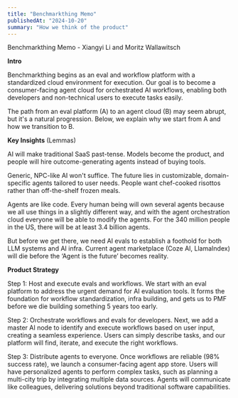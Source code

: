 ```yaml
---
title: "Benchmarkthing Memo"
publishedAt: "2024-10-20"
summary: "How we think of the product"
---
```


Benchmarkthing Memo - Xiangyi Li and Moritz Wallawitsch

**Intro**

Benchmarkthing begins as an eval and workflow platform with a standardized cloud environment for execution. Our goal is to become a consumer-facing agent cloud for orchestrated AI workflows, enabling both developers and non-technical users to execute tasks easily.

The path from an eval platform (A) to an agent cloud (B) may seem abrupt, but it's a natural progression. Below, we explain why we start from A and how we transition to B.

**Key Insights** (Lemmas)

AI will make traditional SaaS past-tense. Models become the product, and people will hire outcome-generating agents instead of buying tools.

Generic, NPC-like AI won't suffice. The future lies in customizable, domain-specific agents tailored to user needs. People want chef-cooked risottos rather than off-the-shelf frozen meals.

Agents are like code. Every human being will own several agents because we all use things in a slightly different way, and with the agent orchestration cloud everyone will be able to modify the agents. For the 340 million people in the US, there will be at least 3.4 billion agents.

But before we get there, we need AI evals to establish a foothold for both LLM systems and AI infra. Current agent marketplace (Coze AI, LlamaIndex) will die before the ‘Agent is the future’ becomes reality.

**Product Strategy**

Step 1: Host and execute evals and workflows. We start with an eval platform to address the urgent demand for AI evaluation tools. It forms the foundation for workflow standardization, infra building, and gets us to PMF before we die building something 5 years too early.

Step 2: Orchestrate workflows and evals for developers. Next, we add a master AI node to identify and execute workflows based on user input, creating a seamless experience. Users can simply describe tasks, and our platform will find, iterate, and execute the right workflows.

Step 3: Distribute agents to everyone. Once workflows are reliable (98% success rate), we launch a consumer-facing agent app store. Users will have personalized agents to perform complex tasks, such as planning a multi-city trip by integrating multiple data sources. Agents will communicate like colleagues, delivering solutions beyond traditional software capabilities.